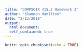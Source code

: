```yaml
---
title: "COMPSCIX 415.2 Homework 3"
author: "Shannon Hamilton"
date: "2/13/2018"
output: 
  html_document:
  self_contained: true
---
```


```r
knitr::opts_chunk$set(echo = TRUE)
```

